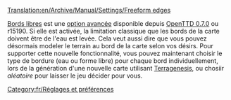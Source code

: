 [[Translation:en/Archive/Manual/Settings/Freeform edges]]


[[fr/Archive/Manual/Settings/Bords libres|Bords libres]] est une [[fr/Archive/Manual/Settings/Options avancées|option avancée]] disponible depuis [[fr/Archive/OpenTTD/OpenTTD 0.7.0|OpenTTD 0.7.0]] ou r15190. Si elle est activée, la limitation classique que les bords de la carte doivent être de l'eau est levée. Cela veut aussi dire que vous pouvez désormais modeler le terrain au bord de la carte selon vos désirs.
Pour supporter cette nouvelle fonctionnalité, vous pouvez maintenant choisir le type de bordure (eau ou forme libre) pour chaque bord individuellement, lors de la génération d'une nouvelle carte utilisant [[fr/Archive/Other/TGP|Terragenesis]], ou chosiir ''aléatoire'' pour laisser le jeu décider pour vous.

[[Category:fr/Réglages et préférences]]
